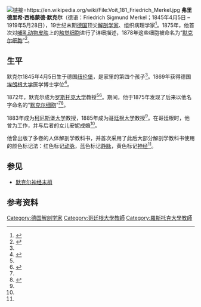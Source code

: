 [[File:Voit_181_Friedrich_Merkel.jpg|链接=https://en.wikipedia.org/wiki/File:Voit_181_Friedrich_Merkel.jpg]]
'''弗里德里希·西格蒙德·默克尔'''（德语：Friedrich Sigmund Merkel；1845年4月5日 – 1919年5月28日），19世纪末期[[德国|德国]]顶尖[[解剖學家|解剖学家]]、组织病理学家<ref name=":0">{{Cite news|title=Friedrich Sigmund Merkel Part I. The Man : The American Journal of Dermatopathology|url=https://journals.lww.com/amjdermatopathology/Citation/1982/12000/Friedrich_Sigmund_Merkel_Part_I__The_Man.9.aspx|newspaper=LWW|accessdate=2021-02-21|language=en-US}}</ref>。1875年，他首次对[[哺乳动物|哺乳动物]][[皮肤|皮肤]]上的[[力學感受器|触觉细胞]]进行了详细描述，1878年这些细胞被命名为“[[默克尔细胞|默克尔细胞]]”<ref name=":1">{{Cite journal|title=Friedrich Sigmund Merkel and his "Merkel cell", morphology, development, and physiology: review and new results|url=https://pubmed.ncbi.nlm.nih.gov/12552639/|last=Halata|first=Zdenek|last2=Grim|first2=Milos|date=2003-03|journal=The Anatomical Record. Part A, Discoveries in Molecular, Cellular, and Evolutionary Biology|issue=1|doi=10.1002/ar.a.10029|volume=271|pages=225–239|issn=1552-4884|pmid=12552639|last3=Bauman|first3=Klaus I.|access-date=2021-02-21|archive-date=2022-01-27|archive-url=https://web.archive.org/web/20220127164816/https://pubmed.ncbi.nlm.nih.gov/12552639/|dead-url=no}}</ref>。

== 生平 ==
默克尔1845年4月5日生于德国[[纽伦堡|纽伦堡]]，是家里的第四个孩子<ref name=":0" />。1869年获得德国[[埃朗根-纽伦堡大学|埃朗根大学]]医学博士学位<ref name=":2">{{Cite web|title=Merkel, Friedrich - Deutsche Biographie|url=https://www.deutsche-biographie.de/sfz61978.html|accessdate=2021-02-21|last=Biographie|first=Deutsche|work=www.deutsche-biographie.de|language=de|archive-date=2021-12-20|archive-url=https://web.archive.org/web/20211220071519/https://www.deutsche-biographie.de/sfz61978.html|dead-url=no}}</ref>。

1872年，默克尔成为[[罗斯托克大学|罗斯托克大学]]教授<ref name=":2" /><ref name=":3">{{Cite journal|title=Demystifying Merkel|url=https://jamanetwork.com/journals/jamadermatology/fullarticle/1897481|last=Griffith|first=Robert Denison|last2=Abyaneh|first2=Mohammad-Ali Yazdani|date=2014-08-01|journal=JAMA Dermatology|issue=8|doi=10.1001/jamadermatol.2014.225|volume=150|pages=814–814|language=en|issn=2168-6068|last3=Falto-Aizpurua|first3=Leyre|last4=Nouri|first4=Keyvan}}</ref>。期间，他于1875年发现了后来以他名字命名的“[[默克尔细胞|默克尔细胞]]”<ref name=":1" /><ref>{{Cite news|title=Friedrich Sigmund Merkel: Part II. The cell : The American Journal of Dermatopathology|url=https://journals.lww.com/amjdermatopathology/Citation/1982/12000/Friedrich_Sigmund_Merkel__Part_II__The_cell.10.aspx|newspaper=LWW|accessdate=2021-02-21|language=en-US}}</ref>。

1883年成为[[柯尼斯堡大学|柯尼斯堡大学]]教授，1885年成为[[哥廷根大学|哥廷根大学]]教授<ref name=":2" />。在哥廷根时，他曾为{{le|弗里德里希·古斯塔夫·雅各布·亨勒|Friedrich Gustav Jakob Henle}}工作，并与后者的女儿安妮成婚<ref name=":3" />。

他曾出版了多卷的人体解剖学教科书，并首次采用了此后大部分解剖学教科书使用的颜色标记法：红色标记[[动脉|动脉]]，蓝色标记[[静脉|静脉]]，黄色标记[[神经|神经]]<ref name=":2" />。

== 参见 ==

* [[默克尔神经末梢|默克尔神经末梢]]

== 参考资料 ==
{{reflist|2}}

[[Category:德国解剖学家|Category:德国解剖学家]]
[[Category:哥廷根大學教師|Category:哥廷根大學教師]]
[[Category:羅斯托克大學教師|Category:羅斯托克大學教師]]
